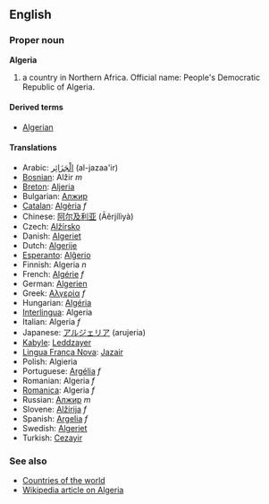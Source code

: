 ==English==

===Proper noun===
'''Algeria'''

# a country in Northern Africa. Official name: People's Democratic Republic of Algeria.

====Derived terms====
*[[Algerian]]

====Translations====
*Arabic: [[الْجَزَائِر]] (al-jazaa'ir)
*[[Bosnian]]: Alžir ''m''
*[[Breton]]: [[Aljeria]]
*Bulgarian: [[Алжир]]
*[[Catalan]]: [[Algèria]] ''f''
*Chinese: [[阿尔及利亚]] (Āěrjílìyà)
*Czech: [[Alžírsko]]
*Danish: [[Algeriet]]
*Dutch: [[Algerije]]
*[[Esperanto]]: [[Alĝerio]]
*Finnish: Algeria ''n''
*French: [[Algérie]] ''f''
*German: [[Algerien]]
*Greek: [[Αλγερία]] ''f''
*Hungarian: [[Algéria]]
*[[Interlingua]]: Algeria
*Italian: Algeria ''f''
*Japanese: [[アルジェリア]] (arujeria)
*[[Kabyle]]: [[Leddzayer]]
*[[Lingua Franca Nova]]: [[Jazair]]
*Polish: Algieria
*Portuguese: [[Argélia]] ''f''
*Romanian: Algeria ''f''
*[[Romanica]]: Algeria ''f''
*Russian: [[Алжир]] ''m''
*Slovene: [[Alžirija]] ''f''
*Spanish: [[Argelia]] ''f''
*Swedish: [[Algeriet]]
*Turkish: [[Cezayir]]

===See also===
*[[Countries of the world]]
*[[w:en:Algeria|Wikipedia article on Algeria]]
